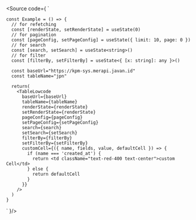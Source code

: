 
<Meta of={TableStories} />

<Source code={
  `

    const Example = () => {
      // for refetching
      const [renderState, setRenderState] = useState(0)
      // for pagination
      const [pageConfig, setPageConfig] = useState({ limit: 10, page: 0 })
      // for search
      const [search, setSearch] = useState<string>()
      // for filter
      const [filterBy, setFilterBy] = useState<{ [x: string]: any }>()

      const baseUrl="https://kpm-sys.merapi.javan.id"
      const tableName="jpn"

      return(
        <TableLowcode
          baseUrl={baseUrl}
          tableName={tableName}
          renderState={renderState}
          setRenderState={renderState}
          pageConfig={pageConfig}
          setPageConfig={setPageConfig}
          search={search}
          setSearch={setSearch}
          filterBy={filterBy}
          setFilterBy={setFilterBy}
          customCell={({ name, fields, value, defaultCell }) => {
            if (name === 'created_at') {
              return <td className="text-red-400 text-center">custom Cell</td>
            } else {
              return defaultCell
            }
          }}
        />
      )
    }

`
}/>
